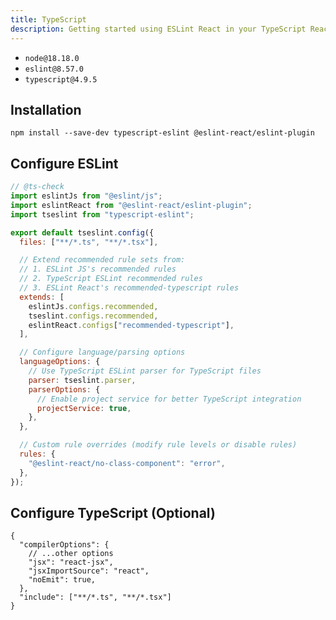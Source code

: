 ```yaml
---
title: TypeScript
description: Getting started using ESLint React in your TypeScript React project
---
```



<Callout type="info" title="This instruction requires the following minimum versions:">

- `node@18.18.0`
- `eslint@8.57.0`
- `typescript@4.9.5`

</Callout>

<Steps>

<Step>

## Installation

```package-install copy
npm install --save-dev typescript-eslint @eslint-react/eslint-plugin
```

</Step>

<Step>

## Configure ESLint

```js title="eslint.config.js"
// @ts-check
import eslintJs from "@eslint/js";
import eslintReact from "@eslint-react/eslint-plugin";
import tseslint from "typescript-eslint";

export default tseslint.config({
  files: ["**/*.ts", "**/*.tsx"],

  // Extend recommended rule sets from:
  // 1. ESLint JS's recommended rules
  // 2. TypeScript ESLint recommended rules
  // 3. ESLint React's recommended-typescript rules
  extends: [
    eslintJs.configs.recommended,
    tseslint.configs.recommended,
    eslintReact.configs["recommended-typescript"],
  ],

  // Configure language/parsing options
  languageOptions: {
    // Use TypeScript ESLint parser for TypeScript files
    parser: tseslint.parser,
    parserOptions: {
      // Enable project service for better TypeScript integration
      projectService: true,
    },
  },

  // Custom rule overrides (modify rule levels or disable rules)
  rules: {
    "@eslint-react/no-class-component": "error",
  },
});
```

</Step>

<Step>

## Configure TypeScript (Optional)

```jsonc title="tsconfig.json"
{
  "compilerOptions": {
    // ...other options
    "jsx": "react-jsx",
    "jsxImportSource": "react",
    "noEmit": true,
  },
  "include": ["**/*.ts", "**/*.tsx"]
}
```

</Step>

</Steps>

